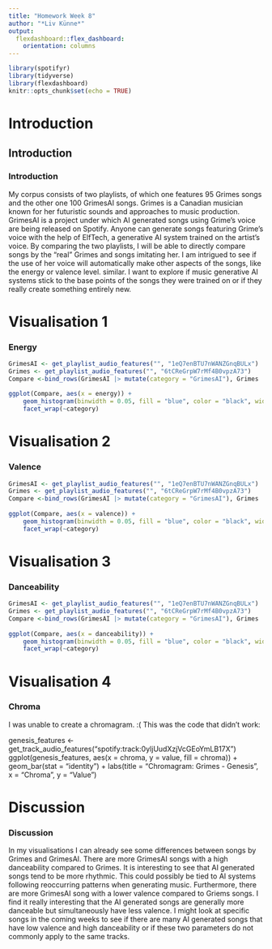 ```yaml
---
title: "Homework Week 8"
author: "*Liv Künne*"
output:
  flexdashboard::flex_dashboard:
    orientation: columns
---
```


```r
library(spotifyr)
library(tidyverse)
library(flexdashboard)
knitr::opts_chunk$set(echo = TRUE)
```

Introduction
=====================================
    
Introduction
-----------------------------------------------------------------------
### **Introduction**

My corpus consists of two playlists, of which one features 95 Grimes songs and the other one 100 GrimesAI songs. Grimes is a Canadian musician known for her futuristic sounds and approaches to music production. GrimesAI is a project under which AI generated songs using Grime’s voice are being released on Spotify. Anyone can generate songs featuring Grime’s voice with the help of ElfTech, a generative AI system trained on the artist’s voice.
By comparing the two playlists, I will be able to directly compare songs by the “real” Grimes and songs imitating her. I am intrigued to see if the use of her voice will automatically make other aspects of the songs, like the energy or valence level. similar. I want to explore if music generative AI systems stick to the base points of the songs they were trained on or if they really create something entirely new.
  
Visualisation 1
=====================================
    
### **Energy**
    
```r
GrimesAI <- get_playlist_audio_features("", "1eQ7enBTU7nWANZGnqBULx")
Grimes <- get_playlist_audio_features("", "6tCReGrpW7rMf4B0vpzA73")
Compare <-bind_rows(GrimesAI |> mutate(category = "GrimesAI"), Grimes |> mutate(category = "Grimes"))
 
ggplot(Compare, aes(x = energy)) +
    geom_histogram(binwidth = 0.05, fill = "blue", color = "black", width = 0.5) +
    facet_wrap(~category)
```

Visualisation 2
=====================================

### **Valence**
    
```r
GrimesAI <- get_playlist_audio_features("", "1eQ7enBTU7nWANZGnqBULx")
Grimes <- get_playlist_audio_features("", "6tCReGrpW7rMf4B0vpzA73")
Compare <-bind_rows(GrimesAI |> mutate(category = "GrimesAI"), Grimes |> mutate(category = "Grimes"))
 
ggplot(Compare, aes(x = valence)) +
    geom_histogram(binwidth = 0.05, fill = "blue", color = "black", width = 0.5) +
    facet_wrap(~category)
```

Visualisation 3
=====================================

### **Danceability**
    
```r
GrimesAI <- get_playlist_audio_features("", "1eQ7enBTU7nWANZGnqBULx")
Grimes <- get_playlist_audio_features("", "6tCReGrpW7rMf4B0vpzA73")
Compare <-bind_rows(GrimesAI |> mutate(category = "GrimesAI"), Grimes |> mutate(category = "Grimes"))
 
ggplot(Compare, aes(x = danceability)) +
    geom_histogram(binwidth = 0.05, fill = "blue", color = "black", width = 0.5) +
    facet_wrap(~category)
```

Visualisation 4
=====================================

### **Chroma**

I was unable to create a chromagram. :(
This was the code that didn't work:

genesis_features <- get_track_audio_features("spotify:track:0yljUudXzjVcGEoYmLB17X")
ggplot(genesis_features, aes(x = chroma, y = value, fill = chroma)) +
  geom_bar(stat = "identity") +
  labs(title = "Chromagram: Grimes - Genesis",
       x = "Chroma",
       y = "Value")

Discussion
=====================================
    
### **Discussion**

In my visualisations I can already see some differences between songs by Grimes and GrimesAI. There are more GrimesAI songs with a high danceability compared to Grimes. It is interesting to see that AI generated songs tend to be more rhythmic. This could possibly be tied to AI systems following reoccurring patterns when generating music. 
Furthermore, there are more GrimesAI song with a lower valence compared to Griems songs. I find it really interesting that the AI generated songs are generally more danceable but simultaneously have less valence. I might look at specific songs in the coming weeks to see if there are many AI generated songs that have low valence and high danceability or if these two parameters do not commonly apply to the same tracks. 
